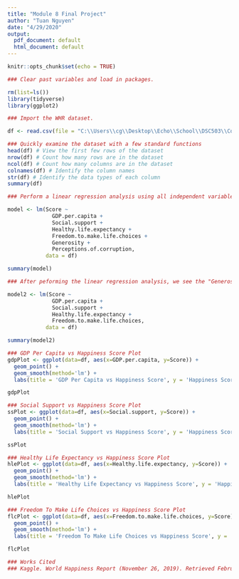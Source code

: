 ---
title: "Module 8 Final Project"
author: "Tuan Nguyen"
date: "4/29/2020"
output:
  pdf_document: default
  html_document: default
---

```{r setup, include=FALSE}
knitr::opts_chunk$set(echo = TRUE)
```

```{r Clear Variables & Load Packages}
### Clear past variables and load in packages.

rm(list=ls())
library(tidyverse)
library(ggplot2)
```


```{r Import and Attach Dataset}
### Import the WHR dataset.

df <- read.csv(file = "C:\\Users\\cg\\Desktop\\Echo\\School\\DSC503\\Course Project\\world-happiness\\2019.csv")
```

```{r HEAD, NROW, NCOL, COLNAMES}
### Quickly examine the dataset with a few standard functions
head(df) # View the first few rows of the dataset
nrow(df) # Count how many rows are in the dataset
ncol(df) # Count how many columns are in the dataset
colnames(df) # Identify the column names
str(df) # Identify the data types of each column
summary(df)
```


``` {r Linear Regression}
### Perform a linear regression analysis using all independent variables.

model <- lm(Score ~ 
              GDP.per.capita + 
              Social.support + 
              Healthy.life.expectancy + 
              Freedom.to.make.life.choices + 
              Generosity + 
              Perceptions.of.corruption, 
            data = df)

summary(model)
```

``` {r Linear Regression 2}
### After peforming the linear regression analysis, we see the "Generosity" and "Perceptions of Corruption" variables are statistically insignificant to our model. We'll remove those variables from our linear regression and rerun the analysis.

model2 <- lm(Score ~ 
              GDP.per.capita + 
              Social.support + 
              Healthy.life.expectancy + 
              Freedom.to.make.life.choices,
            data = df)

summary(model2)
```
```{r Plots}

### GDP Per Capita vs Happiness Score Plot
gdpPlot <- ggplot(data=df, aes(x=GDP.per.capita, y=Score)) + 
  geom_point() + 
  geom_smooth(method='lm') +
  labs(title = 'GDP Per Capita vs Happiness Score', y = 'Happiness Score', x = 'GDP Per Capita')

gdpPlot

### Social Support vs Happiness Score Plot
ssPlot <- ggplot(data=df, aes(x=Social.support, y=Score)) + 
  geom_point() + 
  geom_smooth(method='lm') +
  labs(title = 'Social Support vs Happiness Score', y = 'Happiness Score', x = 'Social Support')

ssPlot

### Healthy Life Expectancy vs Happiness Score Plot
hlePlot <- ggplot(data=df, aes(x=Healthy.life.expectancy, y=Score)) + 
  geom_point() + 
  geom_smooth(method='lm') +
  labs(title = 'Healthy Life Expectancy vs Happiness Score', y = 'Happiness Score', x = 'Healthy Life Expectancy')

hlePlot

### Freedom To Make Life Choices vs Happiness Score Plot
flcPlot <- ggplot(data=df, aes(x=Freedom.to.make.life.choices, y=Score)) + 
  geom_point() +
  geom_smooth(method='lm') +
  labs(title = 'Freedom To Make Life Choices vs Happiness Score', y = 'Happiness Score', x = 'Freedom To Make Life Choices')

flcPlot
```
``` {r WORKS CITED}
### Works Cited
### Kaggle. World Happiness Report (November 26, 2019). Retrieved February 29, 2020 from https://www.kaggle.com/unsdsn/world-happiness/metadata
```